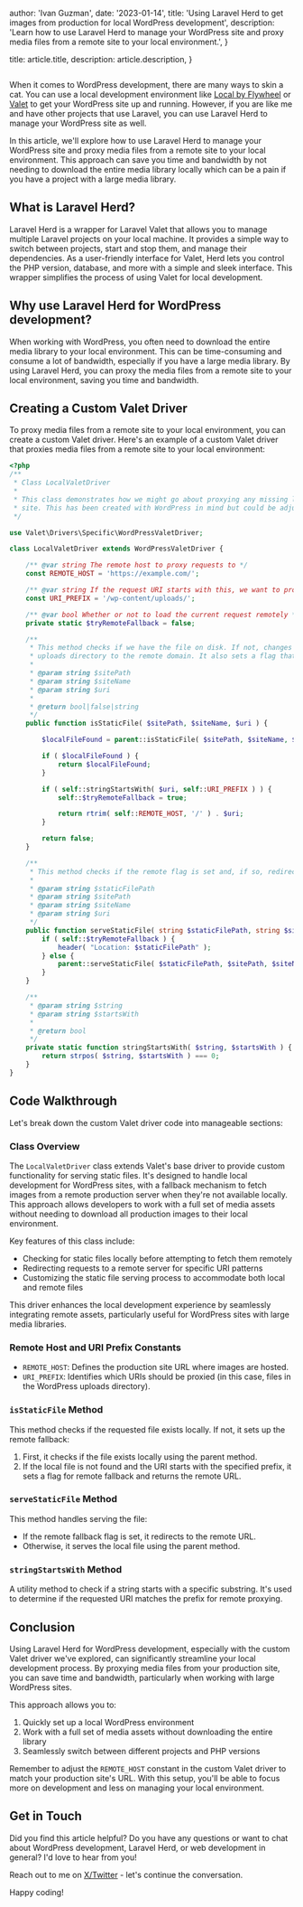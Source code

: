 

  author: 'Ivan Guzman',
  date: '2023-01-14',
  title:
    'Using Laravel Herd to get images from production for local WordPress development',
  description:
    'Learn how to use Laravel Herd to manage your WordPress site and proxy media files from a remote site to your local environment.',
}

  title: article.title,
  description: article.description,
}


<Image src={LaravelHerd} alt="" />

When it comes to WordPress development, there are many ways to skin a cat. You can use a local development environment like <a href="https://localwp.com/" target="_blank" rel="noopener noreferrer">Local by Flywheel</a> or <a href="https://laravel.com/docs/11.x/valet" target="_blank" rel="noopener noreferrer">Valet</a> to get your WordPress site up and running. However, if you are like me and have other projects that use Laravel, you can use Laravel Herd to manage your WordPress site as well.

In this article, we'll explore how to use Laravel Herd to manage your WordPress site and proxy media files from a remote site to your local environment. This approach can save you time and bandwidth by not needing to download the entire media library locally which can be a pain if you have a project with a large media library.

## What is Laravel Herd?

Laravel Herd is a wrapper for Laravel Valet that allows you to manage multiple Laravel projects on your local machine. It provides a simple way to switch between projects, start and stop them, and manage their dependencies. As a user-friendly interface for Valet, Herd lets you control the PHP version, database, and more with a simple and sleek interface. This wrapper simplifies the process of using Valet for local development.

## Why use Laravel Herd for WordPress development?

When working with WordPress, you often need to download the entire media library to your local environment. This can be time-consuming and consume a lot of bandwidth, especially if you have a large media library. By using Laravel Herd, you can proxy the media files from a remote site to your local environment, saving you time and bandwidth.

## Creating a Custom Valet Driver

To proxy media files from a remote site to your local environment, you can create a custom Valet driver. Here's an example of a custom Valet driver that proxies media files from a remote site to your local environment:

```php
<?php
/**
 * Class LocalValetDriver
 *
 * This class demonstrates how we might go about proxying any missing local images to a remote host. i.e; the production
 * site. This has been created with WordPress in mind but could be adjusted to work with any other system.
 */

use Valet\Drivers\Specific\WordPressValetDriver;

class LocalValetDriver extends WordPressValetDriver {

	/** @var string The remote host to proxy requests to */
	const REMOTE_HOST = 'https://example.com/';

	/** @var string If the request URI starts with this, we want to proxy the request to the remote host */
	const URI_PREFIX = '/wp-content/uploads/';

	/** @var bool Whether or not to load the current request remotely */
	private static $tryRemoteFallback = false;

	/**
	 * This method checks if we have the file on disk. If not, changes the domain of any requests for files within the
	 * uploads directory to the remote domain. It also sets a flag that this request is now a remote request.
	 *
	 * @param string $sitePath
	 * @param string $siteName
	 * @param string $uri
	 *
	 * @return bool|false|string
	 */
	public function isStaticFile( $sitePath, $siteName, $uri ) {

		$localFileFound = parent::isStaticFile( $sitePath, $siteName, $uri );

		if ( $localFileFound ) {
			return $localFileFound;
		}

		if ( self::stringStartsWith( $uri, self::URI_PREFIX ) ) {
			self::$tryRemoteFallback = true;

			return rtrim( self::REMOTE_HOST, '/' ) . $uri;
		}

		return false;
	}

	/**
	 * This method checks if the remote flag is set and, if so, redirects the request by setting the Location header.
	 *
	 * @param string $staticFilePath
	 * @param string $sitePath
	 * @param string $siteName
	 * @param string $uri
	 */
	public function serveStaticFile( string $staticFilePath, string $sitePath, string $siteName, string $uri ): void {
		if ( self::$tryRemoteFallback ) {
			header( "Location: $staticFilePath" );
		} else {
			parent::serveStaticFile( $staticFilePath, $sitePath, $siteName, $uri );
		}
	}

	/**
	 * @param string $string
	 * @param string $startsWith
	 *
	 * @return bool
	 */
	private static function stringStartsWith( $string, $startsWith ) {
		return strpos( $string, $startsWith ) === 0;
	}
}
```

## Code Walkthrough

Let's break down the custom Valet driver code into manageable sections:

### Class Overview

The `LocalValetDriver` class extends Valet's base driver to provide custom functionality for serving static files. It's designed to handle local development for WordPress sites, with a fallback mechanism to fetch images from a remote production server when they're not available locally. This approach allows developers to work with a full set of media assets without needing to download all production images to their local environment.

Key features of this class include:

- Checking for static files locally before attempting to fetch them remotely
- Redirecting requests to a remote server for specific URI patterns
- Customizing the static file serving process to accommodate both local and remote files

This driver enhances the local development experience by seamlessly integrating remote assets, particularly useful for WordPress sites with large media libraries.

### Remote Host and URI Prefix Constants

- `REMOTE_HOST`: Defines the production site URL where images are hosted.
- `URI_PREFIX`: Identifies which URIs should be proxied (in this case, files in the WordPress uploads directory).

### `isStaticFile` Method

This method checks if the requested file exists locally. If not, it sets up the remote fallback:

1. First, it checks if the file exists locally using the parent method.
2. If the local file is not found and the URI starts with the specified prefix, it sets a flag for remote fallback and returns the remote URL.

### `serveStaticFile` Method

This method handles serving the file:

- If the remote fallback flag is set, it redirects to the remote URL.
- Otherwise, it serves the local file using the parent method.

### `stringStartsWith` Method

A utility method to check if a string starts with a specific substring. It's used to determine if the requested URI matches the prefix for remote proxying.

## Conclusion

Using Laravel Herd for WordPress development, especially with the custom Valet driver we've explored, can significantly streamline your local development process. By proxying media files from your production site, you can save time and bandwidth, particularly when working with large WordPress sites.

This approach allows you to:

1. Quickly set up a local WordPress environment
2. Work with a full set of media assets without downloading the entire library
3. Seamlessly switch between different projects and PHP versions

Remember to adjust the `REMOTE_HOST` constant in the custom Valet driver to match your production site's URL. With this setup, you'll be able to focus more on development and less on managing your local environment.

## Get in Touch

Did you find this article helpful? Do you have any questions or want to chat about WordPress development, Laravel Herd, or web development in general? I'd love to hear from you!

Reach out to me on [X/Twitter](https://x.com/inadequate_Dev) - let's continue the conversation.

Happy coding!
